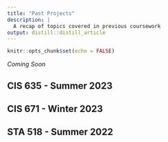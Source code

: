 ```yaml
---
title: "Past Projects"
description: |
  A recap of topics covered in previous coursework
output: distill::distill_article
---
```


```r
knitr::opts_chunk$set(echo = FALSE)
```

*Coming Soon*

## CIS 635 - Summer 2023


## CIS 671 - Winter 2023


## STA 518 - Summer 2022
